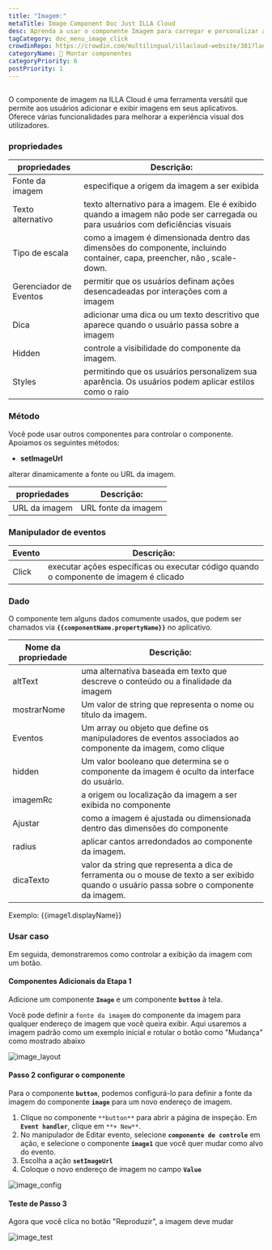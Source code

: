 ```yaml
---
title: "Imagem:"
metaTitle: Image Component Doc Just ILLA Cloud
desc: Aprenda a usar o componente Imagem para carregar e personalizar a imagem para seu aplicativo na ILLA Cloud.
tagCategory: doc_menu_image_click
crowdinRepo: https://crowdin.com/multilingual/illacloud-website/381?languages=pt&filter=basic&value=0
categoryName: 🧬 Montar componentes
categoryPriority: 6
postPriority: 1
---
```


## <h2 hidden>O que é Imagem?</h2>

O componente de imagem na ILLA Cloud é uma ferramenta versátil que permite aos usuários adicionar e exibir imagens em seus aplicativos. Oferece várias funcionalidades para melhorar a experiência visual dos utilizadores.

### propriedades

| propriedades           | Descrição:                                                                                                                              |
| ---------------------- | --------------------------------------------------------------------------------------------------------------------------------------- |
| Fonte da imagem        | especifique a origem da imagem a ser exibida                                                                                            |
| Texto alternativo      | texto alternativo para a imagem. Ele é exibido quando a imagem não pode ser carregada ou para usuários com deficiências visuais         |
| Tipo de escala         | como a imagem é dimensionada dentro das dimensões do componente, incluindo container, capa, preencher, não , scale-down.                |
| Gerenciador de Eventos | permitir que os usuários definam ações desencadeadas por interações com a imagem                                                        |
| Dica                   | adicionar uma dica ou um texto descritivo que aparece quando o usuário passa sobre a imagem                                             |
| Hidden                 | controle a visibilidade do componente da imagem.                                                                                        |
| Styles                 | permitindo que os usuários personalizem sua aparência. Os usuários podem aplicar estilos como o raio                                    |

### Método

Você pode usar outros componentes para controlar o componente. Apoiamos os seguintes métodos:

-   **setImageUrl**

alterar dinamicamente a fonte ou URL da imagem.

| propriedades   | Descrição:          |
| -------------- | ------------------- |
| URL da imagem  | URL fonte da imagem |

### Manipulador de eventos

| Evento | Descrição:                                                                            |
| ------ | ------------------------------------------------------------------------------------- |
| Click  | executar ações específicas ou executar código quando o componente de imagem é clicado |

### Dado

O componente tem alguns dados comumente usados, que podem ser chamados via **`{{componentName.propertyName}}`** no aplicativo.

| Nome da propriedade | Descrição:                                                                                                                                 |
| ------------------- | ------------------------------------------------------------------------------------------------------------------------------------------ |
| altText             | uma alternativa baseada em texto que descreve o conteúdo ou a finalidade da imagem                                                         |
| mostrarNome         | Um valor de string que representa o nome ou título da imagem.                                                                              |
| Eventos             | Um array ou objeto que define os manipuladores de eventos associados ao componente da imagem, como clique                                  |
| hidden              | Um valor booleano que determina se o componente da imagem é oculto da interface do usuário.                                                |
| imagemRc            | a origem ou localização da imagem a ser exibida no componente                                                                              |
| Ajustar             | como a imagem é ajustada ou dimensionada dentro das dimensões do componente                                                                |
| radius              | aplicar cantos arredondados ao componente da imagem.                                                                                       |
| dicaTexto           | valor da string que representa a dica de ferramenta ou o mouse de texto a ser exibido quando o usuário passa sobre o componente da imagem. |

Exemplo: {{image1.displayName}}

### Usar caso

Em seguida, demonstraremos como controlar a exibição da imagem com um botão.

#### Componentes Adicionais da Etapa 1

Adicione um componente **`Image`** e um componente **`button`** à tela.

Você pode definir a `fonte da imagem` do componente da imagem para qualquer endereço de imagem que você queira exibir. Aqui usaremos a imagem padrão como um exemplo inicial e rotular o botão como "Mudança" como mostrado abaixo

![image_layout](https://cdn.illacloud.com/official-website/img/official-site/components/image_layout.jpg)

#### Passo 2 configurar o componente

Para o componente **`button`**, podemos configurá-lo para definir a fonte da imagem do componente **`image`** para um novo endereço de imagem.

1.  Clique no componente `**button**` para abrir a página de inspeção. Em **`Event handler`**, clique em `**+ New**`.
2.  No manipulador de Editar evento, selecione **`componente de controle`** em ação, e selecione o componente **`image1`** que você quer mudar como alvo do evento.
3.  Escolha a ação **`setImageUrl`**
4.  Coloque o novo endereço de imagem no campo **`Value`**

![image_config](https://cdn.illacloud.com/official-website/img/official-site/components/image_config.jpg)

#### Teste de Passo 3

Agora que você clica no botão "Reproduzir", a imagem deve mudar

![image_test](https://cdn.illacloud.com/official-website/img/official-site/components/image_test.gif)
